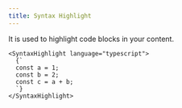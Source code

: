 ```yaml
---
title: Syntax Highlight
---
```



It is used to highlight code blocks in your content.

```tsx
<SyntaxHighlight language="typescript">
  {`
  const a = 1;
  const b = 2;
  const c = a + b;
  `}
</SyntaxHighlight>
```
